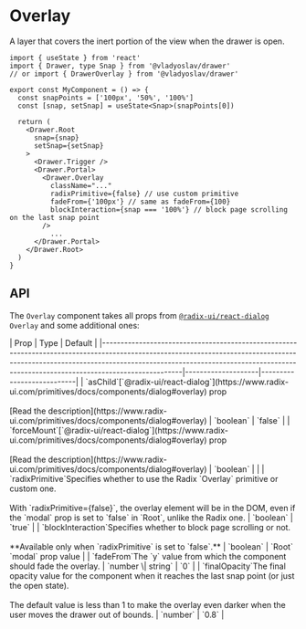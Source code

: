 
# Overlay

A layer that covers the inert portion of the view when the drawer is open.

```tsx copy
import { useState } from 'react'
import { Drawer, type Snap } from '@vladyoslav/drawer'
// or import { DrawerOverlay } from '@vladyoslav/drawer'

export const MyComponent = () => {
  const snapPoints = ['100px', '50%', '100%']
  const [snap, setSnap] = useState<Snap>(snapPoints[0])

  return (
    <Drawer.Root
      snap={snap}
      setSnap={setSnap}
    >
      <Drawer.Trigger />
      <Drawer.Portal>
        <Drawer.Overlay
          className="..."
          radixPrimitive={false} // use custom primitive
          fadeFrom={'100px'} // same as fadeFrom={100}
          blockInteraction={snap === '100%'} // block page scrolling on the last snap point
        />
          ...
      </Drawer.Portal>
    </Drawer.Root>
  )
}
```

## API

The `Overlay` component takes all props from [`@radix-ui/react-dialog`](https://www.radix-ui.com/primitives/docs/components/dialog#overlay) `Overlay` and some additional ones:


<Table>
| Prop                                                                                                                                                                                                                                                           | Type               | Default                   |
|----------------------------------------------------------------------------------------------------------------------------------------------------------------------------------------------------------------------------------------------------------------|--------------------|---------------------------|
| `asChild`<Info>[`@radix-ui/react-dialog`](https://www.radix-ui.com/primitives/docs/components/dialog#overlay) prop <br/><br/> [Read the description](https://www.radix-ui.com/primitives/docs/components/dialog#overlay)</Info>                                | `boolean`          | `false`                   |
| `forceMount`<Info>[`@radix-ui/react-dialog`](https://www.radix-ui.com/primitives/docs/components/dialog#overlay) prop <br/><br/> [Read the description](https://www.radix-ui.com/primitives/docs/components/dialog#overlay)</Info>                             | `boolean`          |                           |
| `radixPrimitive`<Info>Specifies whether to use the Radix `Overlay` primitive or custom one.<br/><br/>With `radixPrimitive={false}`, the overlay element will be in the DOM, even if the `modal` prop is set to `false` in `Root`, unlike the Radix one.</Info> | `boolean`          | `true`                    |
| `blockInteraction`<Info>Specifies whether to block page scrolling or not.<br/><br/>**Available only when `radixPrimitive` is set to `false`.**</Info>                                                                                                          | `boolean`          | `Root` `modal` prop value |
| `fadeFrom`<Info>The `y` value from which the component should fade the overlay.</Info>                                                                                                                                                                         | `number \| string` | `0`                       |
| `finalOpacity`<Info>The final opacity value for the component when it reaches the last snap point (or just the open state).<br/><br/>The default value is less than 1 to make the overlay even darker when the user moves the drawer out of bounds.</Info>     | `number`           | `0.8`                     |
</Table>
